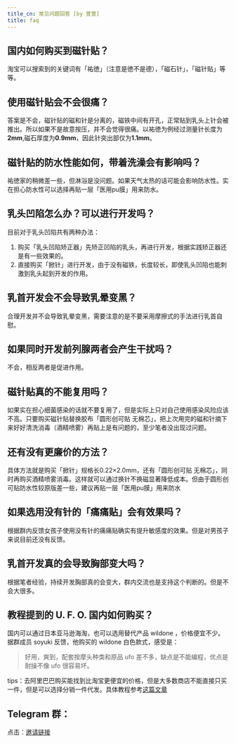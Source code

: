 ```yaml
---
title_cn: 常见问题回答 [by 萱萱]
title: faq
---
```

## 国内如何购买到磁针贴？

淘宝可以搜索到的关键词有「祐徳」（注意是徳不是德），「磁石针」，「磁针贴」等等。

## 使用磁针贴会不会很痛？

答案是不会，磁针贴的磁和针是分离的，磁铁中间有开孔，正常贴到乳头上针会被推出。所以如果不是故意按压，并不会觉得很痛。以祐徳为例经过测量针长度为**2mm**,磁石厚度为**0.9mm**，因此针突出部仅为**1.1mm**。

## 磁针贴的防水性能如何，带着洗澡会有影响吗？

祐徳家的稍微差一些，但淋浴是没问题。如果天气太热的话可能会影响防水性。实在担心防水性可以选择再贴一层「医用pu膜」用来防水。

## 乳头凹陷怎么办？可以进行开发吗？

目前对于乳头凹陷共有两种办法：

1. 购买「乳头凹陷矫正器」先矫正凹陷的乳头，再进行开发，根据实践矫正器还是有一些效果的。
2. 直接购买「掀针」进行开发，由于没有磁铁，长度较长，即使乳头凹陷也能刺激到乳头起到开发的作用。 

## 乳首开发会不会导致乳晕变黑？

合理开发并不会导致乳晕变黑，需要注意的是不要采用摩擦式的手法进行乳首自慰。

## 如果同时开发前列腺两者会产生干扰吗？

不会，相反两者是促进作用。

## 磁针贴真的不能复用吗？

如果实在担心细菌感染的话就不要复用了，但是实际上只对自己使用感染风险应该不高。只要购买磁针贴替换胶布「圆形创可贴 无棉芯」，把上次用完的磁和针摘下来好好清洗消毒（酒精喷雾）再贴上是有问题的，至少笔者没出现过问题。

## 还有没有更廉价的方法？

具体方法就是购买「掀针」规格长0.22<!--StartFragment-->×<!--EndFragment-->2.0mm，还有「圆形创可贴 无棉芯」，同时再购买酒精喷雾消毒。这样就可以通过换针不换磁显著降低成本。但由于圆形创可贴防水性较原版差一些，建议再贴一层「医用pu膜」用来防水

## 如果选用没有针的「痛痛贴」会有效果吗？

根据群内反馈女孩子使用没有针的痛痛贴确实有提升敏感度的效果。但是对男孩子来说目前还没有反馈。

## 乳首开发真的会导致胸部变大吗？

根据笔者经验，持续开发胸部真的会变大，群内交流也是支持这个判断的。但是不会大很多。

## 教程提到的 U. F. O. 国内如何购买？

国内可以通过日本亚马逊海淘，也可以选用替代产品 wildone ，价格便宜不少。据群成员 soyuki 反馈，他购买的 wildone 白色款式，感受是：

> 好用，爽到，配套按摩头种类和原品 ufo 差不多，缺点是不能编程，优点是耐操不像 ufo 很容易坏。

tips：去阿里巴巴购买能找到比淘宝更便宜的价格，但是大多数商店不能直接只买一件，但是可以选择分销一件代发。具体教程参考[这篇文章](https://post.smzdm.com/p/aoozn46m/)

## Telegram 群：

点击：[邀请链接](https://t.me/joinchat/0s9sDrdJkrI4YzU1)